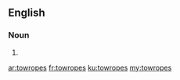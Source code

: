 ==English==

===Noun===
{{head|en}}

# {{plural of|towrope}}

[[ar:towropes]]
[[fr:towropes]]
[[ku:towropes]]
[[my:towropes]]